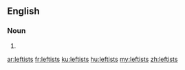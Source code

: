 ==English==

===Noun===
{{head|en|plural}}

# {{plural of|leftist|lang=en}}

[[ar:leftists]]
[[fr:leftists]]
[[ku:leftists]]
[[hu:leftists]]
[[my:leftists]]
[[zh:leftists]]